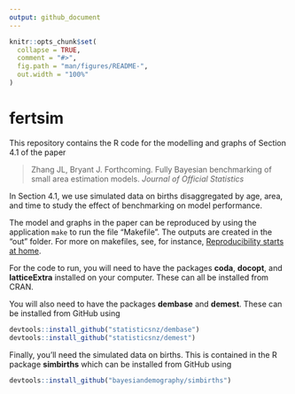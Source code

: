 ```yaml
---
output: github_document
---
```


<!-- README.md is generated from README.Rmd. Please edit that file -->

```r
knitr::opts_chunk$set(
  collapse = TRUE,
  comment = "#>",
  fig.path = "man/figures/README-",
  out.width = "100%"
)
```
# fertsim

This repository contains the R code for the modelling and graphs of Section 4.1 of the paper

> Zhang JL, Bryant J. Forthcoming. Fully Bayesian benchmarking of small area estimation models. *Journal of Official Statistics*

In Section 4.1, we use simulated data on births disaggregated by age, area, and time to study the effect of benchmarking on model performance. 

The model and graphs in the paper can be reproduced by using the application `make` to run the file "Makefile". The outputs are created in the "out" folder. For more on makefiles, see, for instance, [Reproducibility starts at home](http://www.jonzelner.net/statistics/make/docker/reproducibility/2016/05/31/reproducibility-pt-1/).

For the code to run, you will need to have the packages **coda**, **docopt**, and **latticeExtra** installed on your computer. These can all be installed from CRAN.

You will also need to have the packages **dembase** and **demest**. These can be installed from GitHub using
``` r
devtools::install_github("statisticsnz/dembase")
devtools::install_github("statisticsnz/demest")
```

Finally, you'll need the simulated data on births. This is contained in the R package **simbirths** which can be installed from GitHub using
``` r
devtools::install_github("bayesiandemography/simbirths")
```





